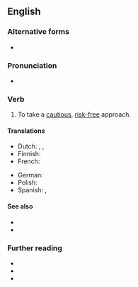 ==English==

===Alternative forms===
* {{alter|en|play safe}}

===Pronunciation===
* {{audio|en|En-au-play it safe.ogg|Audio (AU)}}

===Verb===
{{en-verb|*}}

# To take a [[cautious]], [[risk-free]] approach.
#: {{uxi|en|Deciding to '''play it safe''', he joined his father's accounting firm rather than pursue an acting career.}}
#: {{ant|en|[[go]] [[all in]]}}

====Translations====
{{trans-top|take a cautious, risk-free approach}}
* Dutch: {{t|nl|op zeker spelen}}, {{t|nl|op veilig spelen}}, {{t|nl|het zekere voor het onzekere nemen}}
* Finnish: {{t|fi|pelata varman päälle}}
* French: {{t|fr|jouer petit bras}}
{{trans-mid}}
* German: {{t+|de|auf Nummer sicher gehen}}
* Polish: {{t|pl|[[zagrać]] [[bezpiecznie]]}}
* Spanish: {{t|es|jugar a lo seguro}}, {{t|es|curarse en salud}}
{{trans-bottom}}

====See also====
* {{l|en|hedge one's bets}}
* {{l|en|on the safe side}}

===Further reading===
* {{R:Lexico}}
* {{R:Cambridge}}
* {{R:MWO}}